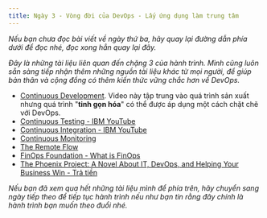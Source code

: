 ```yaml
---
title: Ngày 3 - Vòng đời của DevOps - Lấy ứng dụng làm trung tâm
---
```



_Nếu bạn chưa đọc bài viết về ngày thứ ba, hãy quay lại đường dẫn phía dưới để đọc nhé, đọc xong hẳn quay lại đây._

<LinkCard
  title="Ngày 3 - Vòng đời của DevOps - Lấy ứng dụng làm trung tâm"
  href="../../../guides/devops/day3"
/>

_Đây là những tài liệu liên quan đến chặng 3 của hành trình. Mình cũng luôn sẵn sàng tiếp nhận thêm những nguồn tài liệu
khác từ mọi người, để giúp bản thân và cộng đồng có thêm kiến thức vững chắc hơn về DevOps._

- [Continuous Development](https://www.youtube.com/watch?v=UnjwVYAN7Ns). Video này tập trung vào quá trình sản xuất 
nhưng quá trình "**tinh gọn hóa**" có thể được áp dụng một cách chặt chẽ với DevOps.
- [Continuous Testing - IBM YouTube](https://www.youtube.com/watch?v=UnjwVYAN7Ns)
- [Continuous Integration - IBM YouTube](https://www.youtube.com/watch?v=1er2cjUq1UI)
- [Continuous Monitoring](https://www.youtube.com/watch?v=Zu53QQuYqJ0)
- [The Remote Flow](https://www.notion.so/The-Remote-Flow-d90982e77a144f4f990c135f115f41c6)
- [FinOps Foundation - What is FinOps](https://www.finops.org/introduction/what-is-finops/)
- [The Phoenix Project: A Novel About IT, DevOps, and Helping Your Business Win - Trả tiền](https://www.amazon.com/Phoenix-Project-DevOps-Helping-Business/dp/1942788290/)

_Nếu bạn đã xem qua hết những tài liệu mình để phía trên, hãy chuyển sang ngày tiếp theo để tiếp tục hành trình nếu như bạn 
tin rằng đây chính là hành trình bạn muốn theo đuổi nhé._

<LinkCard
  title="Ngày 4"
  href="../../../guides/devops/day4"
/>
